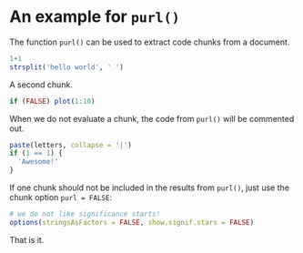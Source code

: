 # An example for `purl()`

The function `purl()` can be used to extract code chunks from a document.

```r
1+1
strsplit('hello world', ' ')
```

A second chunk.

```r
if (FALSE) plot(1:10)
```

When we do not evaluate a chunk, the code from `purl()` will be commented out.

```r
paste(letters, collapse = '|')
if (1 == 1) {
  'Awesome!'
}
```

If one chunk should not be included in the results from `purl()`, just use the chunk option `purl = FALSE`:

```r
# we do not like significance starts!
options(stringsAsFactors = FALSE, show.signif.stars = FALSE)
```

That is it.
